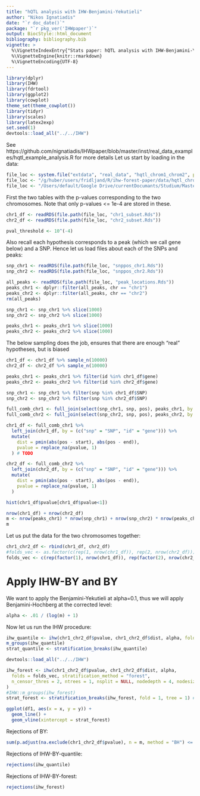 ```yaml
---
title: "hQTL analysis with IHW-Benjamini-Yekutieli"
author: "Nikos Ignatiadis"
date: "`r doc_date()`"
package: "`r pkg_ver('IHWpaper')`"
output: BiocStyle::html_document
bibliography: bibliography.bib
vignette: >
  %\VignetteIndexEntry{"Stats paper: hQTL analysis with IHW-Benjamini-Yekutieli"}
  %\VignetteEngine{knitr::rmarkdown}
  %\VignetteEncoding{UTF-8}
---
```



```r
library(dplyr)
library(IHW)
library(fdrtool)
library(ggplot2)
library(cowplot)
theme_set(theme_cowplot())
library(tidyr)
library(scales)
library(latex2exp)
set.seed(1)
devtools::load_all("../../IHW")
```
See https://github.com/nignatiadis/IHWpaper/blob/master/inst/real_data_examples/hqtl_example_analysis.R for more details
Let us start by loading in the data:

```r
file_loc <- system.file("extdata", "real_data", "hqtl_chrom1_chrom2", package = "IHWpaper")
file_loc <- "/g/huber/users/fridljand/R/ihw-forest-paper/data/hqtl_chrom1_chrom2/"
file_loc <- "/Users/default/Google Drive/currentDocumants/Studium/Master/3.Semester/Masterarbeit/Code/ihw-forest-paper/data/hqtl_chrom1_chrom2/"
```

First the two tables with the p-values corresponding to the two chromosomes. Note that only p-values <= 1e-4 are stored in these.
```r
chr1_df <- readRDS(file.path(file_loc, "chr1_subset.Rds"))
chr2_df <- readRDS(file.path(file_loc, "chr2_subset.Rds"))
```

```r
pval_threshold <- 10^(-4)
```

Also recall each hypothesis corresponds to a peak (which we call gene below) and a SNP. Hence let us load files about each of the SNPs and peaks:

```r
snp_chr1 <- readRDS(file.path(file_loc, "snppos_chr1.Rds"))
snp_chr2 <- readRDS(file.path(file_loc, "snppos_chr2.Rds"))

all_peaks <- readRDS(file.path(file_loc, "peak_locations.Rds"))
peaks_chr1 <- dplyr::filter(all_peaks, chr == "chr1")
peaks_chr2 <- dplyr::filter(all_peaks, chr == "chr2")
rm(all_peaks)
```

```r
snp_chr1 <- snp_chr1 %>% slice(1000)
snp_chr2 <- snp_chr2 %>% slice(1000)

peaks_chr1 <- peaks_chr1 %>% slice(1000)
peaks_chr2 <- peaks_chr2 %>% slice(1000)
```


The below sampling does the job, ensures that there are enough "real" hypotheses, but is biased
```r
chr1_df <- chr1_df %>% sample_n(10000)
chr2_df <- chr2_df %>% sample_n(10000)

peaks_chr1 <- peaks_chr1 %>% filter(id %in% chr1_df$gene)
peaks_chr2 <- peaks_chr2 %>% filter(id %in% chr2_df$gene)

snp_chr1 <- snp_chr1 %>% filter(snp %in% chr1_df$SNP)
snp_chr2 <- snp_chr2 %>% filter(snp %in% chr2_df$SNP)
```

```r
full_comb_chr1 <- full_join(select(snp_chr1, snp, pos), peaks_chr1, by = character())
full_comb_chr2 <- full_join(select(snp_chr2, snp, pos), peaks_chr2, by = character())
```

```r
chr1_df <- full_comb_chr1 %>%
  left_join(chr1_df, by = (c("snp" = "SNP", "id" = "gene"))) %>%
  mutate(
    dist = pmin(abs(pos - start), abs(pos - end)),
    pvalue = replace_na(pvalue, 1)
  ) # TODO

chr2_df <- full_comb_chr2 %>%
  left_join(chr2_df, by = (c("snp" = "SNP", "id" = "gene"))) %>%
  mutate(
    dist = pmin(abs(pos - start), abs(pos - end)),
    pvalue = replace_na(pvalue, 1)
  )
```

```r
hist(chr1_df$pvalue[chr1_df$pvalue<1])
```

```r
nrow(chr1_df) + nrow(chr2_df)
m <- nrow(peaks_chr1) * nrow(snp_chr1) + nrow(snp_chr2) * nrow(peaks_chr2)
m
```

Let us put the data for the two chromosomes together:

```r
chr1_chr2_df <- rbind(chr1_df, chr2_df)
#folds_vec <- as.factor(c(rep(1, nrow(chr1_df)), rep(2, nrow(chr2_df))))
folds_vec <- c(rep(factor(1), nrow(chr1_df)), rep(factor(2), nrow(chr2_df)))
```


# Apply IHW-BY and BY

We want to apply the Benjamini-Yekutieli at alpha=0.1, thus we will apply Benjamini-Hochberg at the corrected level:

```r
alpha <- .01 / (log(m) + 1)
```

Now let us run the IHW procedure:
```r
ihw_quantile <- ihw(chr1_chr2_df$pvalue, chr1_chr2_df$dist, alpha, folds = folds_vec)
m_groups(ihw_quantile)
strat_quantile <- stratification_breaks(ihw_quantile)
```

```r
devtools::load_all("../../IHW")

ihw_forest <- ihw(chr1_chr2_df$pvalue, chr1_chr2_df$dist, alpha,
  folds = folds_vec, stratification_method = "forest",
  n_censor_thres = 2, ntrees = 1, nsplit = NULL, nodedepth = 4, nodesize = 1000
)
#IHW::m_groups(ihw_forest)
strat_forest <- stratification_breaks(ihw_forest, fold = 1, tree = 1) # , n_censor_thres = , ntrees = 1
```

```r
ggplot(df1, aes(x = x, y = y)) +
  geom_line() +
  geom_vline(xintercept = strat_forest)
```

Rejections of BY:

```r
sum(p.adjust(na.exclude(chr1_chr2_df$pvalue), n = m, method = "BH") <= alpha)
```

Rejections of IHW-BY-quantile:

```r
rejections(ihw_quantile)
```
Rejections of IHW-BY-forest:

```r
rejections(ihw_forest)
```
